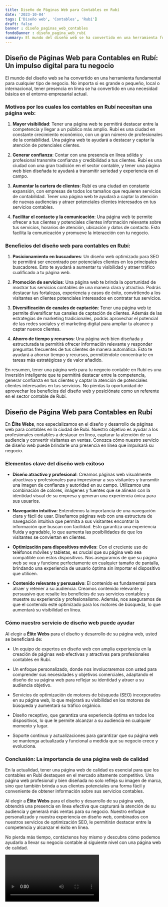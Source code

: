 ```yaml
---
title: Diseño de Páginas Web para Contables en Rubí
date: '2023-10-04'
tags: ['Diseño web', 'Contables', 'Rubí']
draft: false
banner : diseño_paginas_web_contables
fondoBanner : diseño_pagina_web_rubí
summary: El mundo del diseño web se ha convertido en una herramienta fundamental para cualquier tipo de negocio. No importa si es grande o pequeño, local o internacional, tener presencia en línea se ha convertido en una necesidad básica en el entorno empresarial actual.
---
```


## Diseño de Páginas Web para Contables en Rubí: Un impulso digital para tu negocio

El mundo del diseño web se ha convertido en una herramienta fundamental para cualquier tipo de negocio. No importa si es grande o pequeño, local o internacional, tener presencia en línea se ha convertido en una necesidad básica en el entorno empresarial actual.

### Motivos por los cuales los contables en Rubí necesitan una página web:

1. **Mayor visibilidad**: Tener una página web te permitirá destacar entre la competencia y llegar a un público más amplio. Rubí es una ciudad en constante crecimiento económico, con un gran número de profesionales de la contabilidad. Una página web te ayudará a destacar y captar la atención de potenciales clientes.

2. **Generar confianza**: Contar con una presencia en línea sólida y profesional transmite confianza y credibilidad a tus clientes. Rubí es una ciudad con una gran tradición en el sector contable, y tener una página web bien diseñada te ayudará a transmitir seriedad y experiencia en el campo.

3. **Aumentar la cartera de clientes**: Rubí es una ciudad en constante expansión, con empresas de todos los tamaños que requieren servicios de contabilidad. Tener una página web te ayudará a captar la atención de nuevas audiencias y atraer potenciales clientes interesados en tus servicios contables.

4. **Facilitar el contacto y la comunicación**: Una página web te permite ofrecer a tus clientes y potenciales clientes información relevante sobre tus servicios, horarios de atención, ubicación y datos de contacto. Esto facilita la comunicación y promueve la interacción con tu negocio.

### Beneficios del diseño web para contables en Rubí:

1. **Posicionamiento en buscadores**: Un diseño web optimizado para SEO te permitirá ser encontrado por potenciales clientes en los principales buscadores. Esto te ayudará a aumentar tu visibilidad y atraer tráfico cualificado a tu página web.

2. **Promoción de servicios**: Una página web te brinda la oportunidad de mostrar tus servicios contables de una manera clara y atractiva. Podrás destacar tus fortalezas, experiencia y casos de éxito, convirtiendo a los visitantes en clientes potenciales interesados en contratar tus servicios.

3. **Diversificación de canales de captación**: Tener una página web te permite diversificar tus canales de captación de clientes. Además de las estrategias de marketing tradicionales, podrás aprovechar el potencial de las redes sociales y el marketing digital para ampliar tu alcance y captar nuevos clientes.

4. **Ahorro de tiempo y recursos**: Una página web bien diseñada y estructurada te permitirá ofrecer información relevante y responder preguntas frecuentes de tus clientes de manera automática. Esto te ayudará a ahorrar tiempo y recursos, permitiéndote concentrarte en tareas más estratégicas y de valor añadido.

En resumen, tener una página web para tu negocio contable en Rubí es una inversión inteligente que te permitirá destacar entre la competencia, generar confianza en tus clientes y captar la atención de potenciales clientes interesados en tus servicios. No pierdas la oportunidad de aprovechar los beneficios del diseño web y posiciónate como un referente en el sector contable de Rubí.

<GifSeo />

<Cta />

## Diseño de Página Web para Contables en Rubí

En **Élite Webs**, nos especializamos en el diseño y desarrollo de páginas web para contables en la ciudad de Rubí. Nuestro objetivo es ayudar a los profesionales contables a destacar en línea, capturar la atención de su audiencia y convertir visitantes en ventas. Conozca cómo nuestro servicio de diseño web puede brindarle una presencia en línea que impulsará su negocio.

### Elementos clave del diseño web exitoso

- **Diseño atractivo y profesional**: Creamos páginas web visualmente atractivas y profesionales para impresionar a sus visitantes y transmitir una imagen de confianza y autoridad en su campo. Utilizamos una combinación de colores, imágenes y fuentes que se alinean con la identidad visual de su empresa y generan una experiencia única para sus usuarios.

- **Navegación intuitiva**: Entendemos la importancia de una navegación clara y fácil de usar. Diseñamos páginas web con una estructura de navegación intuitiva que permita a sus visitantes encontrar la información que buscan con facilidad. Esto garantiza una experiencia fluida y agradable, lo que aumenta las posibilidades de que los visitantes se conviertan en clientes.

- **Optimización para dispositivos móviles**: Con el creciente uso de teléfonos móviles y tabletas, es crucial que su página web sea compatible con estos dispositivos. Nos aseguramos de que su página web se vea y funcione perfectamente en cualquier tamaño de pantalla, brindando una experiencia de usuario óptima sin importar el dispositivo que utilicen.

- **Contenido relevante y persuasivo**: El contenido es fundamental para atraer y retener a su audiencia. Creamos contenido relevante y persuasivo que resalte los beneficios de sus servicios contables y muestre su experiencia y profesionalismo. Además, nos aseguramos de que el contenido esté optimizado para los motores de búsqueda, lo que aumentará su visibilidad en línea.

### Cómo nuestro servicio de diseño web puede ayudar

Al elegir a **Élite Webs** para el diseño y desarrollo de su página web, usted se beneficiará de:

- Un equipo de expertos en diseño web con amplia experiencia en la creación de páginas web efectivas y atractivas para profesionales contables en Rubí.

- Un enfoque personalizado, donde nos involucraremos con usted para comprender sus necesidades y objetivos comerciales, adaptando el diseño de su página web para reflejar su identidad y atraer a su audiencia objetivo.

- Servicios de optimización de motores de búsqueda (SEO) incorporados en su página web, lo que mejorará su visibilidad en los motores de búsqueda y aumentará su tráfico orgánico.

- Diseño receptivo, que garantiza una experiencia óptima en todos los dispositivos, lo que le permite alcanzar a su audiencia en cualquier momento y lugar.

- Soporte continuo y actualizaciones para garantizar que su página web se mantenga actualizada y funcional a medida que su negocio crece y evoluciona.

### Conclusión: La importancia de una página web de calidad

En la actualidad, tener una página web de calidad es esencial para que los contables en Rubí destaquen en el mercado altamente competitivo. Una página web profesional y bien diseñada no solo refleja su imagen de marca, sino que también brinda a sus clientes potenciales una forma fácil y conveniente de obtener información sobre sus servicios contables.

Al elegir a **Élite Webs** para el diseño y desarrollo de su página web, obtendrá una presencia en línea efectiva que capturará la atención de su audiencia y generará más ventas para su negocio. Nuestro enfoque personalizado y nuestra experiencia en diseño web, combinados con nuestros servicios de optimización SEO, le permitirán destacar entre la competencia y alcanzar el éxito en línea.

No pierda más tiempo, contáctenos hoy mismo y descubra cómo podemos ayudarlo a llevar su negocio contable al siguiente nivel con una página web de calidad.

<Video />

<CtaBot job='Contables' city='Rubí'/>

<Gmaps query='Rubí+españa+maps' />